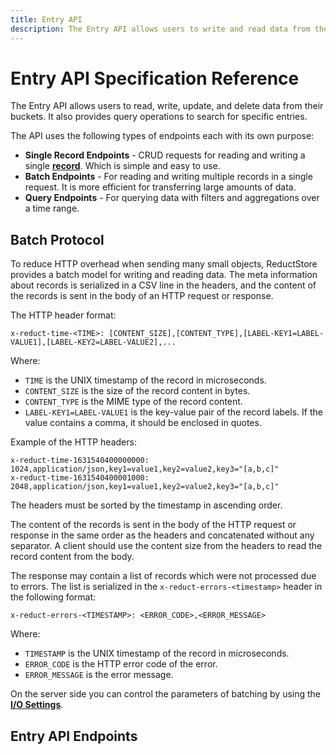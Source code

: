 ```yaml
---
title: Entry API
description: The Entry API allows users to write and read data from their buckets, as well as search for specific entries using query operations.
---
```


<head>
  <link
    rel="canonical"
    href="https://www.reduct.store/docs/http-api/entry-api"
  />
</head>


# Entry API Specification Reference

The Entry API allows users to read, write, update, and delete data from their buckets. It also provides query operations to search for specific entries.

The API uses the following types of endpoints each with its own purpose:

- **Single Record Endpoints** - CRUD requests for reading and writing a single **[record](../glossary#record)**. Which is simple and easy to use.
- **Batch Endpoints** - For reading and writing multiple records in a single request. It is more efficient for transferring large amounts of data.
- **Query Endpoints** - For querying data with filters and aggregations over a time range.

## Batch Protocol

To reduce HTTP overhead when sending many small objects, ReductStore provides a batch model for writing and reading data. The meta information about records is serialized in a CSV line in the headers, and the content of the records is sent in the body of an HTTP request or response.

The HTTP header format:

```
x-reduct-time-<TIME>: [CONTENT_SIZE],[CONTENT_TYPE],[LABEL-KEY1=LABEL-VALUE1],[LABEL-KEY2=LABEL-VALUE2],...
```

Where:

- `TIME` is the UNIX timestamp of the record in microseconds.
- `CONTENT_SIZE` is the size of the record content in bytes.
- `CONTENT_TYPE` is the MIME type of the record content.
- `LABEL-KEY1=LABEL-VALUE1` is the key-value pair of the record labels. If the value contains a comma, it should be enclosed in quotes.

Example of the HTTP headers:

```
x-reduct-time-1631540400000000: 1024,application/json,key1=value1,key2=value2,key3="[a,b,c]"
x-reduct-time-1631540400001000: 2048,application/json,key1=value1,key2=value2,key3="[a,b,c]"
```

The headers must be sorted by the timestamp in ascending order.

The content of the records is sent in the body of the HTTP request or response in the same order as the headers and concatenated without any separator.
A client should use the content size from the headers to read the record content from the body.

The response may contain a list of records which were not processed due to errors. The list is serialized in the `x-reduct-errors-<timestamp>` header in the following format:

```
x-reduct-errors-<TIMESTAMP>: <ERROR_CODE>,<ERROR_MESSAGE>
```

Where:

- `TIMESTAMP` is the UNIX timestamp of the record in microseconds.
- `ERROR_CODE` is the HTTP error code of the error.
- `ERROR_MESSAGE` is the error message.

On the server side you can control the parameters of batching by using the **[I/O Settings](../configuration#io-settings)**.

## Entry API Endpoints


<DocCardList />
